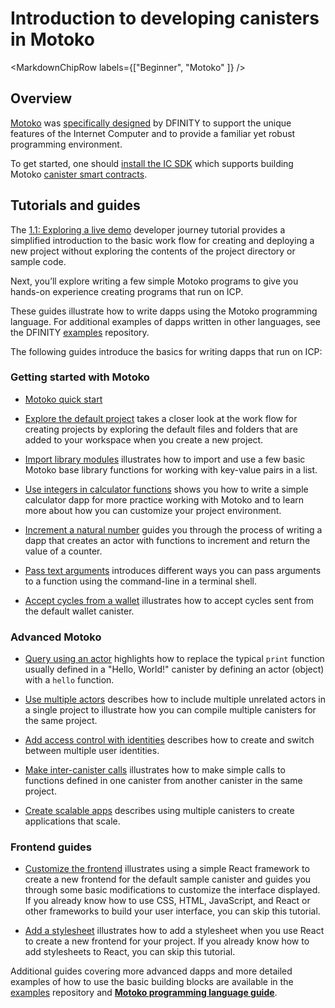 
# Introduction to developing canisters in Motoko

<MarkdownChipRow labels={["Beginner", "Motoko" ]} />

## Overview

[Motoko](/motoko/main/motoko.md) was [specifically designed](https://stackoverflow.blog/2020/08/24/motoko-the-language-that-turns-the-web-into-a-computer/) by DFINITY to support the unique features of the Internet Computer and to provide a familiar yet robust programming environment.

To get started, one should [install the IC SDK](/docs/current/developer-docs/getting-started/install/) which supports building Motoko [canister smart contracts](https://internetcomputer.org/how-it-works/architecture-of-the-internet-computer/#canister-smart-contracts).

## Tutorials and guides

The [1.1: Exploring a live demo](/docs/current/tutorials/developer-journey/level-1/1.1-live-demo) developer journey tutorial provides a simplified introduction to the basic work flow for creating and deploying a new project without exploring the contents of the project directory or sample code.

Next, you’ll explore writing a few simple Motoko programs to give you hands-on experience creating programs that run on ICP.

These guides illustrate how to write dapps using the Motoko programming language. For additional examples of dapps written in other languages, see the DFINITY [examples](https://github.com/dfinity/examples) repository.

The following guides introduce the basics for writing dapps that run on ICP:

### Getting started with Motoko

-   [Motoko quick start](./at-a-glance.mdx)

-   [Explore the default project](./explore-templates.mdx) takes a closer look at the work flow for creating projects by exploring the default files and folders that are added to your workspace when you create a new project.

-   [Import library modules](./phonebook.mdx) illustrates how to import and use a few basic Motoko base library functions for working with key-value pairs in a list.

-   [Use integers in calculator functions](./calculator.mdx) shows you how to write a simple calculator dapp for more practice working with Motoko and to learn more about how you can customize your project environment.

-   [Increment a natural number](./counter-tutorial.mdx) guides you through the process of writing a dapp that creates an actor with functions to increment and return the value of a counter.

-   [Pass text arguments](./hello-location.mdx) introduces different ways you can pass arguments to a function using the command-line in a terminal shell.

-   [Accept cycles from a wallet](./simple-cycles.mdx) illustrates how to accept cycles sent from the default wallet canister.

### Advanced Motoko

-   [Query using an actor](./define-an-actor.mdx) highlights how to replace the typical `print` function usually defined in a "Hello, World!" canister by defining an actor (object) with a `hello` function.

-   [Use multiple actors](./multiple-actors.mdx) describes how to include multiple unrelated actors in a single project to illustrate how you can compile multiple canisters for the same project.

-   [Add access control with identities](./access-control.mdx) describes how to create and switch between multiple user identities.

-   [Make inter-canister calls](./intercanister-calls.mdx) illustrates how to make simple calls to functions defined in one canister from another canister in the same project.

-   [Create scalable apps](/docs/current/developer-docs/backend/motoko/scalability-cancan) describes using multiple canisters to create applications that scale.

### Frontend guides

-   [Customize the frontend](/docs/current/developer-docs/web-apps/application-frontends/custom-frontend) illustrates using a simple React framework to create a new frontend for the default sample canister and guides you through some basic modifications to customize the interface displayed. If you already know how to use CSS, HTML, JavaScript, and React or other frameworks to build your user interface, you can skip this tutorial.

-   [Add a stylesheet](/docs/current/developer-docs/web-apps/application-frontends/add-stylesheet) illustrates how to add a stylesheet when you use React to create a new frontend for your project. If you already know how to add stylesheets to React, you can skip this tutorial.

Additional guides covering more advanced dapps and more detailed examples of how to use the basic building blocks are available in the [examples](https://github.com/dfinity/examples) repository and [**Motoko programming language guide**](/motoko/main/about-this-guide.md).
